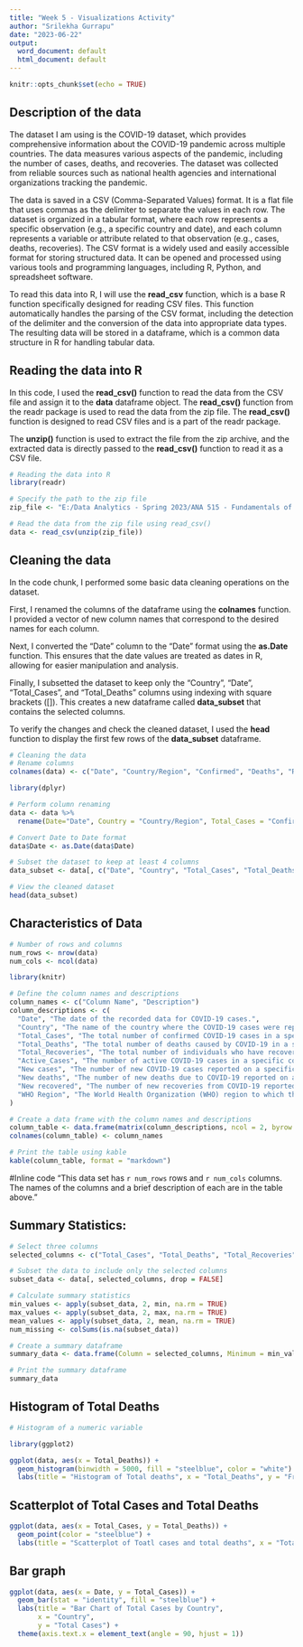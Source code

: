 ---
title: "Week 5 - Visualizations Activity"
author: "Srilekha Gurrapu"
date: "2023-06-22"
output:
  word_document: default
  html_document: default
---

```{r setup, include=FALSE}
knitr::opts_chunk$set(echo = TRUE)
```

## Description of the data

The dataset I am using is the COVID-19 dataset, which provides comprehensive information about the COVID-19 pandemic across multiple countries. The data measures various aspects of the pandemic, including the number of cases, deaths, and recoveries. The dataset was collected from reliable sources such as national health agencies and international organizations tracking the pandemic.

The data is saved in a CSV (Comma-Separated Values) format. It is a flat file that uses commas as the delimiter to separate the values in each row. The dataset is organized in a tabular format, where each row represents a specific observation (e.g., a specific country and date), and each column represents a variable or attribute related to that observation (e.g., cases, deaths, recoveries). The CSV format is a widely used and easily accessible format for storing structured data. It can be opened and processed using various tools and programming languages, including R, Python, and spreadsheet software.

To read this data into R, I will use the **read_csv** function, which is a base R function specifically designed for reading CSV files. This function automatically handles the parsing of the CSV format, including the detection of the delimiter and the conversion of the data into appropriate data types. The resulting data will be stored in a dataframe, which is a common data structure in R for handling tabular data.


## Reading the data into R

In this code, I used the **read_csv()** function to read the data from the CSV file and assign it to the **data** dataframe object. The **read_csv()** function from the readr package is used to read the data from the zip file. The **read_csv()** function is designed to read CSV files and is a part of the readr package.

The **unzip()** function is used to extract the file from the zip archive, and the extracted data is directly passed to the **read_csv()** function to read it as a CSV file.

```{r Reading, include=FALSE}
# Reading the data into R
library(readr)

# Specify the path to the zip file
zip_file <- "E:/Data Analytics - Spring 2023/ANA 515 - Fundamentals of Data Storage/Week 3/Covid 19 dataset.zip"

# Read the data from the zip file using read_csv()
data <- read_csv(unzip(zip_file))
```

## Cleaning the data
In the code chunk, I performed some basic data cleaning operations on the dataset.

First, I renamed the columns of the dataframe using the **colnames** function. I provided a vector of new column names that correspond to the desired names for each column.

Next, I converted the "Date" column to the "Date" format using the **as.Date** function. This ensures that the date values are treated as dates in R, allowing for easier manipulation and analysis.

Finally, I subsetted the dataset to keep only the "Country", "Date", "Total_Cases", and "Total_Deaths" columns using indexing with square brackets ([]). This creates a new dataframe called **data_subset** that contains the selected columns.

To verify the changes and check the cleaned dataset, I used the **head** function to display the first few rows of the **data_subset** dataframe.
```{r Cleaning, echo=FALSE}
# Cleaning the data
# Rename columns
colnames(data) <- c("Date", "Country/Region", "Confirmed", "Deaths", "Recovered", "Active", "New Cases", "New deaths", "New recovered", "WHO Region")

library(dplyr)

# Perform column renaming
data <- data %>% 
  rename(Date="Date", Country = "Country/Region", Total_Cases = "Confirmed", Total_Deaths = "Deaths", Total_Recoveries = "Recovered", Active_Cases = "Active", WHO_Region = "WHO Region")

# Convert Date to Date format
data$Date <- as.Date(data$Date)

# Subset the dataset to keep at least 4 columns
data_subset <- data[, c("Date", "Country", "Total_Cases", "Total_Deaths")]

# View the cleaned dataset
head(data_subset)
```

## Characteristics of Data
```{r Characteristics, echo=FALSE}
# Number of rows and columns
num_rows <- nrow(data)
num_cols <- ncol(data)

library(knitr)

# Define the column names and descriptions
column_names <- c("Column Name", "Description")
column_descriptions <- c(
  "Date", "The date of the recorded data for COVID-19 cases.",
  "Country", "The name of the country where the COVID-19 cases were reported.",
  "Total_Cases", "The total number of confirmed COVID-19 cases in a specific country or region.",
  "Total_Deaths", "The total number of deaths caused by COVID-19 in a specific country or region.",
  "Total_Recoveries", "The total number of individuals who have recovered from COVID-19 in a specific country or region.",
  "Active_Cases", "The number of active COVID-19 cases in a specific country or region.",
  "New cases", "The number of new COVID-19 cases reported on a specific date.",
  "New deaths", "The number of new deaths due to COVID-19 reported on a specific date.",
  "New recovered", "The number of new recoveries from COVID-19 reported on a specific date.",
  "WHO Region", "The World Health Organization (WHO) region to which the country or region belongs."
)

# Create a data frame with the column names and descriptions
column_table <- data.frame(matrix(column_descriptions, ncol = 2, byrow = TRUE))
colnames(column_table) <- column_names

# Print the table using kable
kable(column_table, format = "markdown")
```
#Inline code
"This data set has `r num_rows` rows and `r num_cols` columns. The names of the columns and a brief description of each are in the table above."

## Summary Statistics:
```{r summary, echo=FALSE}
# Select three columns
selected_columns <- c("Total_Cases", "Total_Deaths", "Total_Recoveries")

# Subset the data to include only the selected columns
subset_data <- data[, selected_columns, drop = FALSE]

# Calculate summary statistics
min_values <- apply(subset_data, 2, min, na.rm = TRUE)
max_values <- apply(subset_data, 2, max, na.rm = TRUE)
mean_values <- apply(subset_data, 2, mean, na.rm = TRUE)
num_missing <- colSums(is.na(subset_data))

# Create a summary dataframe
summary_data <- data.frame(Column = selected_columns, Minimum = min_values, Maximum = max_values, Mean = mean_values, Missing_Values = num_missing)

# Print the summary dataframe
summary_data
```


## Histogram of Total Deaths
```{r histogram of Deaths, echo=FALSE}
# Histogram of a numeric variable

library(ggplot2)

ggplot(data, aes(x = Total_Deaths)) +
  geom_histogram(binwidth = 5000, fill = "steelblue", color = "white") +
  labs(title = "Histogram of Total deaths", x = "Total_Deaths", y = "Frequency")
```

## Scatterplot of Total Cases and Total Deaths
```{r Scatterplot of Total_Cases and Total_Deaths, echo=FALSE}
ggplot(data, aes(x = Total_Cases, y = Total_Deaths)) +
  geom_point(color = "steelblue") +
  labs(title = "Scatterplot of Toatl cases and total deaths", x = "Total_Cases", y = "Total_Deaths")
```

## Bar graph 
```{r bargraph, echo=FALSE}
ggplot(data, aes(x = Date, y = Total_Cases)) +
  geom_bar(stat = "identity", fill = "steelblue") +
  labs(title = "Bar Chart of Total Cases by Country",
       x = "Country",
       y = "Total Cases") +
  theme(axis.text.x = element_text(angle = 90, hjust = 1))
```